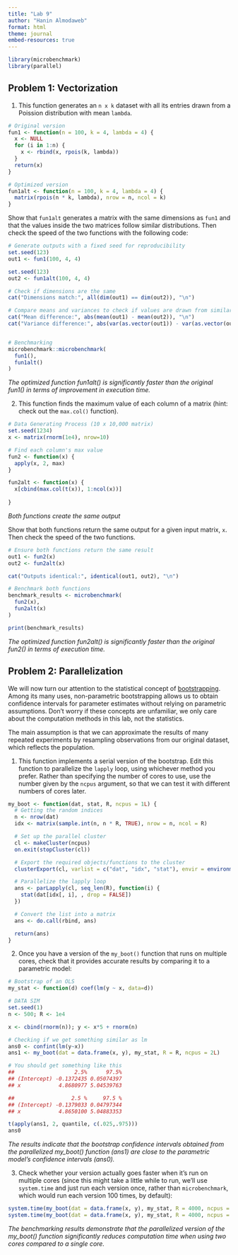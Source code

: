 ```yaml
---
title: "Lab 9"
author: "Hanin Almodaweb"
format: html
theme: journal
embed-resources: true
---
```


```r
library(microbenchmark)
library(parallel)
```


## Problem 1: Vectorization
1. This function generates an `n x k` dataset with all its entries drawn from a Poission distribution with mean `lambda`.
```r
# Original version
fun1 <- function(n = 100, k = 4, lambda = 4) {
  x <- NULL
  for (i in 1:n) {
    x <- rbind(x, rpois(k, lambda))
  }
  return(x)
}

# Optimized version
fun1alt <- function(n = 100, k = 4, lambda = 4) {
  matrix(rpois(n * k, lambda), nrow = n, ncol = k)
}

```

Show that `fun1alt` generates a matrix with the same dimensions as `fun1` and that the values inside the two matrices follow similar distributions. Then check the speed of the two functions with the following code:

```r
# Generate outputs with a fixed seed for reproducibility
set.seed(123)
out1 <- fun1(100, 4, 4)

set.seed(123)
out2 <- fun1alt(100, 4, 4)

# Check if dimensions are the same
cat("Dimensions match:", all(dim(out1) == dim(out2)), "\n")

# Compare means and variances to check if values are drawn from similar distributions
cat("Mean difference:", abs(mean(out1) - mean(out2)), "\n")
cat("Variance difference:", abs(var(as.vector(out1)) - var(as.vector(out2))), "\n")


# Benchmarking
microbenchmark::microbenchmark(
  fun1(),
  fun1alt()
)
```
*The optimized function fun1alt() is significantly faster than the original fun1() in terms of improvement in execution time.* 

2.  This function finds the maximum value of each column of a matrix (hint: check out the `max.col()` function).
```r
# Data Generating Process (10 x 10,000 matrix)
set.seed(1234)
x <- matrix(rnorm(1e4), nrow=10)

# Find each column's max value
fun2 <- function(x) {
  apply(x, 2, max)
}

fun2alt <- function(x) {
  x[cbind(max.col(t(x)), 1:ncol(x))]
  
}
```

*Both functions create the same output*

Show that both functions return the same output for a given input matrix, `x`. Then check the speed of the two functions.
```r
# Ensure both functions return the same result
out1 <- fun2(x)
out2 <- fun2alt(x)

cat("Outputs identical:", identical(out1, out2), "\n")

# Benchmark both functions
benchmark_results <- microbenchmark(
  fun2(x),
  fun2alt(x)
)

print(benchmark_results)
```

*The optimized function fun2alt() is significantly faster than the original fun2() in terms of execution time.* 

## Problem 2: Parallelization

We will now turn our attention to the statistical concept of
[bootstrapping](https://en.wikipedia.org/wiki/Bootstrapping_(statistics)). Among its many uses, non-parametric bootstrapping allows us to obtain confidence intervals for parameter estimates without relying on parametric assumptions. Don't worry if these concepts are unfamiliar, we only care about the computation methods in this lab, not the statistics.

The main assumption is that we can approximate the results of many repeated experiments by resampling observations from our original dataset, which reflects the population. 

1. This function implements a serial version of the bootstrap. Edit this function to parallelize the `lapply` loop, using whichever method you prefer. Rather than specifying the number of cores to use, use the number given by the `ncpus` argument, so that we can test it with different numbers of cores later.
```r
my_boot <- function(dat, stat, R, ncpus = 1L) {
  # Getting the random indices
  n <- nrow(dat)
  idx <- matrix(sample.int(n, n * R, TRUE), nrow = n, ncol = R)

  # Set up the parallel cluster
  cl <- makeCluster(ncpus)
  on.exit(stopCluster(cl))  

  # Export the required objects/functions to the cluster
  clusterExport(cl, varlist = c("dat", "idx", "stat"), envir = environment())

  # Parallelize the lapply loop
  ans <- parLapply(cl, seq_len(R), function(i) {
    stat(dat[idx[, i], , drop = FALSE])
  })

  # Convert the list into a matrix
  ans <- do.call(rbind, ans)

  return(ans)
}
```

2. Once you have a version of the `my_boot()` function that runs on multiple cores, check that it provides accurate results by comparing it to a parametric model:
```r
# Bootstrap of an OLS
my_stat <- function(d) coef(lm(y ~ x, data=d))

# DATA SIM
set.seed(1)
n <- 500; R <- 1e4

x <- cbind(rnorm(n)); y <- x*5 + rnorm(n)

# Checking if we get something similar as lm
ans0 <- confint(lm(y~x))
ans1 <- my_boot(dat = data.frame(x, y), my_stat, R = R, ncpus = 2L)

# You should get something like this
##                   2.5%      97.5%
## (Intercept) -0.1372435 0.05074397
## x            4.8680977 5.04539763

##                  2.5 %     97.5 %
## (Intercept) -0.1379033 0.04797344
## x            4.8650100 5.04883353

t(apply(ans1, 2, quantile, c(.025,.975)))
ans0
```

*The results indicate that the bootstrap confidence intervals obtained from the parallelized my_boot() function (ans1) are close to the parametric model's confidence intervals (ans0).* 

3.  Check whether your version actually goes faster when it's run on multiple cores (since this might take a little while to run, we'll use `system.time` and just run each version once, rather than `microbenchmark`, which would run each version 100 times, by default):
```r
system.time(my_boot(dat = data.frame(x, y), my_stat, R = 4000, ncpus = 1L))
system.time(my_boot(dat = data.frame(x, y), my_stat, R = 4000, ncpus = 2L))
```

*The benchmarking results demonstrate that the parallelized version of the my_boot() function significantly reduces computation time when using two cores compared to a single core.*